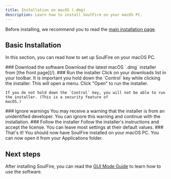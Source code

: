 ```yaml
---
title: Installation on macOS (.dmg)
description: Learn how to install SoulFire on your macOS PC.
---
```



Before installing, we recommend you to read the [main installation page](/docs/installation).

## Basic Installation

In this section, you can read how to set up SoulFire on your macOS PC.

<Steps>
  <Step>
    ### Download the software
    Download the latest macOS `.dmg` installer from [the front page](/).
  </Step>

  <Step>
    ### Run the installer
    Click on your downloads list in your toolbar. It is important you hold down the `Control` key while clicking the
    installer.
    This will open a menu. Click "Open" to run the installer.

    If you do not hold down the `Control` key, you will not be able to run the installer. (This is a security feature of
    macOS.)
  </Step>

  <Step>
    ### Ignore warnings
    You may receive a warning that the installer is from an unidentified developer.
    You can ignore this warning and continue with the installation.
  </Step>

  <Step>
    ### Follow the installer
    Follow the installer's instructions and accept the license. You can leave most settings at their default values.
  </Step>

  <Step>
    ### That's it!
    You should now have SoulFire installed on your macOS PC. You can now open it from your Applications folder.
  </Step>
</Steps>

## Next steps

After installing SoulFire, you can read the [GUI Mode Guide](/docs/guides/gui-mode) to learn how to use the software.
